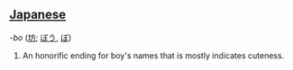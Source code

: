 ==[[Japanese]]==
''-bo'' ([[坊]]; [[ぼう]], [[ぼ]])
#An honorific ending for boy's names that is mostly indicates cuteness.